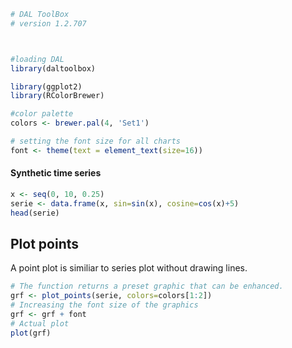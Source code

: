 ```r
# DAL ToolBox
# version 1.2.707



#loading DAL
library(daltoolbox) 
```

```r
library(ggplot2)
library(RColorBrewer)

#color palette
colors <- brewer.pal(4, 'Set1')

# setting the font size for all charts
font <- theme(text = element_text(size=16))
```

#### Synthetic time series

```r
x <- seq(0, 10, 0.25)
serie <- data.frame(x, sin=sin(x), cosine=cos(x)+5)
head(serie)
```

## Plot points

A point plot is similiar to series plot without drawing lines.

```r
# The function returns a preset graphic that can be enhanced. 
grf <- plot_points(serie, colors=colors[1:2])
# Increasing the font size of the graphics
grf <- grf + font
# Actual plot
plot(grf)
```

